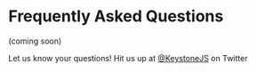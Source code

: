 
# Frequently Asked Questions

(coming soon)

Let us know your questions! Hit us up at [@KeystoneJS](https://twitter.com/keystonejs) on Twitter

